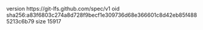 version https://git-lfs.github.com/spec/v1
oid sha256:a83f6803c274a8d728f9becf1e309736d68e366601c8d42eb85f4885213c6b79
size 15917
